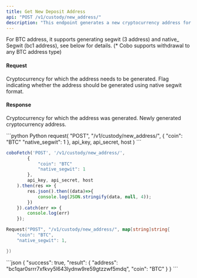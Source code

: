 ```yaml
---
title: Get New Deposit Address
api: "POST /v1/custody/new_address/"
description: "This endpoint generates a new cryptocurrency address for a given coin and returns it in a JSON response. The endpoint requires authentication and takes in two parameters: 'coin' and 'native_segwit'. The 'coin' parameter specifies the cryptocurrency for which the address needs to be generated, and the 'native_segwit' parameter is a boolean flag indicating whether the address should be generated using native segwit format. The endpoint checks for permission and address count limits before generating the new address."
---
```


<Note>For BTC address, it supports generating segwit (3 address) and native_ Segwit (bc1 address), see below for details. (*
Cobo supports withdrawal to any BTC address type)</Note>


#### Request
<ParamField body="coin" type="String" required>Cryptocurrency for which the address needs to be generated.</ParamField>
<ParamField body="native_segwit" type="Bool">Flag indicating whether the address should be generated using native segwit format.</ParamField>


#### Response
<ResponseField name="coin" type="String">Cryptocurrency for which the address was generated.</ResponseField>
<ResponseField name="address" type="String">Newly generated cryptocurrency address.</ResponseField>

<RequestExample>
```python Python
request(
  "POST",
  "/v1/custody/new_address/",
  {
    "coin": "BTC"
            "native_segwit": 1
},
api_key, api_secret, host
)
```

```javascript JavaScript
coboFetch('POST', '/v1/custody/new_address/',
        {
            "coin": "BTC"
            "native_segwit": 1
        },
        api_key, api_secret, host
    ).then(res => {
        res.json().then((data)=>{
            console.log(JSON.stringify(data, null, 4));
        })
    }).catch(err => {
        console.log(err)
    });
```

```go Go
Request("POST", "/v1/custody/new_address/", map[string]string{
    "coin": "BTC",
    "native_segwit": 1,

})
```
</RequestExample>


<ResponseExample>
    ```json
    {
        "success": true,
        "result": {
            "address": "bc1qar0srrr7xfkvy5l643lydnw9re59gtzzwf5mdq",
            "coin": "BTC"
        }
    }
    ```
</ResponseExample>
